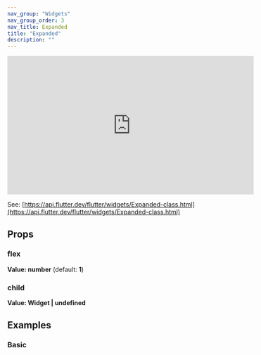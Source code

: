 ```yaml
---
nav_group: "Widgets"
nav_group_order: 3
nav_title: Expanded
title: "Expanded"
description: ""
---
```


<iframe
  width="560"
  height="315"
  src="https://www.youtube.com/embed/_rnZaagadyo"
  title="YouTube video player"
  frameborder="0"
  allow="accelerometer; autoplay; clipboard-write; encrypted-media; gyroscope; picture-in-picture; web-share"
  allowfullscreen
></iframe>

See: [https://api.flutter.dev/flutter/widgets/Expanded-class.html](https://api.flutter.dev/flutter/widgets/Expanded-class.html)

## Props

### flex

**Value: number** (default: **1**)

### child

**Value: Widget | undefined**

## Examples

### Basic
